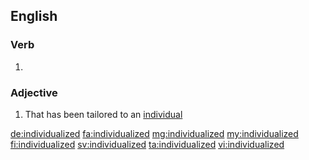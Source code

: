 ==English==

===Verb===
{{head|en}}

# {{en-past of|individualize}}

===Adjective===
{{en-adj}}

# That has been tailored to an [[individual]]

[[de:individualized]]
[[fa:individualized]]
[[mg:individualized]]
[[my:individualized]]
[[fi:individualized]]
[[sv:individualized]]
[[ta:individualized]]
[[vi:individualized]]